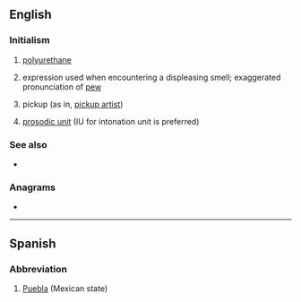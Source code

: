 {{also|Appendix:Variations of "pu"}}
==English==

===Initialism===
{{rfc-header|Initialism}}
{{head|en|initialism}}

# {{lb|en|organic compound}} [[polyurethane]]
# {{lb|en|slang}} expression used when encountering a displeasing smell; exaggerated pronunciation of [[pew]]
# {{lb|en|Internet slang}} pickup (as in, [[pickup artist]])
# {{lb|en|linguistics}} [[prosodic unit]] (IU for intonation unit is preferred)

===See also===
* {{sense|polyurethane}} {{l|en|ePTFE}}

===Anagrams===
* {{anagrams|en|U.P.|UP|up|up-}}

----

==Spanish==

===Abbreviation===
{{rfc-header|Abbreviation}}
{{head|es|abbreviation}}

# [[Puebla]] (Mexican state)